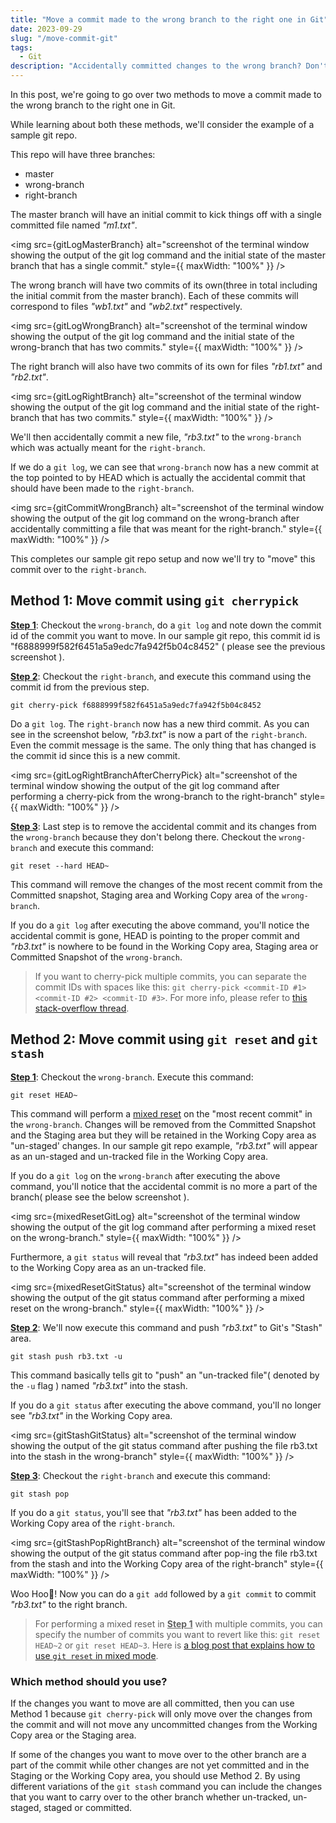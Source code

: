 ```yaml
---
title: "Move a commit made to the wrong branch to the right one in Git"
date: 2023-09-29
slug: "/move-commit-git"
tags:
  - Git
description: "Accidentally committed changes to the wrong branch? Don't worry, we'll discuss two ways to move your commit to the right branch."
---
```



In this post, we're going to go over two methods to move a commit made to the wrong branch to the right one in Git.

While learning about both these methods, we'll consider the example of a sample git repo.

This repo will have three branches:

- master
- wrong-branch
- right-branch

The master branch will have an initial commit to kick things off with a single committed file named *"m1.txt"*. 

<img src={gitLogMasterBranch} alt="screenshot of the terminal window showing the output of the git log command and the initial state of the master branch that has a single commit." style={{ maxWidth: "100%" }} />

The wrong branch will have two commits of its own(three in total including the initial commit from the master branch). Each of these commits will correspond to files *"wb1.txt"* and *"wb2.txt"* respectively.

<img src={gitLogWrongBranch} alt="screenshot of the terminal window showing the output of the git log command and the initial state of the wrong-branch that has two commits." style={{ maxWidth: "100%" }} />

The right branch will also have two commits of its own for files *"rb1.txt"* and *"rb2.txt"*.

<img src={gitLogRightBranch} alt="screenshot of the terminal window showing the output of the git log command and the initial state of the right-branch that has two commits." style={{ maxWidth: "100%" }} />

We'll then accidentally commit a new file, *"rb3.txt"* to the `wrong-branch` which was actually meant for the `right-branch`.

If we do a `git log`, we can see that `wrong-branch` now has a new commit at the top pointed to by HEAD which is actually the accidental commit that should have been made to the `right-branch`.

<img src={gitCommitWrongBranch} alt="screenshot of the terminal window showing the output of the git log command on the wrong-branch after accidentally committing a file that was meant for the right-branch." style={{ maxWidth: "100%" }} />

This completes our sample git repo setup and now we'll try to "move" this commit over to the `right-branch`.

## Method 1: Move commit using `git cherrypick`

**<ins>Step 1</ins>**: Checkout the `wrong-branch`, do a `git log` and note down the commit id of the commit you want to move. In our sample git repo, this commit id is "f6888999f582f6451a5a9edc7fa942f5b04c8452" ( please see the previous screenshot ).

**<ins>Step 2</ins>**: Checkout the `right-branch`, and execute this command using the commit id from the previous step.

```
git cherry-pick f6888999f582f6451a5a9edc7fa942f5b04c8452
```

Do a `git log`. The `right-branch` now has a new third commit. As you can see in the screenshot below, *"rb3.txt"* is now a part of the `right-branch`. Even the commit message is the same. The only thing that has changed is the commit id since this is a new commit.

<img src={gitLogRightBranchAfterCherryPick} alt="screenshot of the terminal window showing the output of the git log command after performing a cherry-pick from the wrong-branch to the right-branch" style={{ maxWidth: "100%" }} />

**<ins>Step 3</ins>**: Last step is to remove the accidental commit and its changes from the `wrong-branch` because they don't belong there. Checkout the `wrong-branch` and execute this command:

```
git reset --hard HEAD~
``` 

This command will remove the changes of the most recent commit from the Committed snapshot, Staging area and Working Copy area of the `wrong-branch`.

If you do a `git log` after executing the above command, you'll notice the accidental commit is gone, HEAD is pointing to the proper commit and *"rb3.txt"* is nowhere to be found in the Working Copy area, Staging area or Committed Snapshot of the `wrong-branch`.

>If you want to cherry-pick multiple commits, you can separate the commit IDs with spaces like this: `git cherry-pick <commit-ID #1> <commit-ID #2> <commit-ID #3>`. For more info, please refer to <a href="https://stackoverflow.com/questions/1670970/how-to-cherry-pick-multiple-commits" target="_blank">this stack-overflow thread</a>. 

## Method 2: Move commit using `git reset` and `git stash`

**<ins>Step 1</ins>**: Checkout the `wrong-branch`. Execute this command:

```
git reset HEAD~
```

This command will perform a [mixed reset](/undo-commit-git-reset/) on the "most recent commit" in the `wrong-branch`. Changes will be removed from the Committed Snapshot and the Staging area but they will be retained in the Working Copy area as "un-staged' changes. In our sample git repo example, *"rb3.txt"* will appear as an un-staged and un-tracked file in the Working Copy area.

If you do a `git log` on the `wrong-branch` after executing the above command, you'll notice that the accidental commit is no more a part of the branch( please see the below screenshot ).

<img src={mixedResetGitLog} alt="screenshot of the terminal window showing the output of the git log command after performing a mixed reset on the wrong-branch." style={{ maxWidth: "100%" }} />

Furthermore, a `git status` will reveal that *"rb3.txt"* has indeed been added to the Working Copy area as an un-tracked file. 

<img src={mixedResetGitStatus} alt="screenshot of the terminal window showing the output of the git status command after performing a mixed reset on the wrong-branch." style={{ maxWidth: "100%" }} />

**<ins>Step 2</ins>**: We'll now execute this command and push *"rb3.txt"* to Git's "Stash" area.

```
git stash push rb3.txt -u
```

This command basically tells git to "push" an "un-tracked file"( denoted by the `-u` flag ) named *"rb3.txt"* into the stash. 

If you do a `git status` after executing the above command, you'll no longer see *"rb3.txt"* in the Working Copy area.

<img src={gitStashGitStatus} alt="screenshot of the terminal window showing the output of the git status command after pushing the file rb3.txt into the stash in the wrong-branch" style={{ maxWidth: "100%" }} />

**<ins>Step 3</ins>**: Checkout the `right-branch` and execute this command:

```
git stash pop
```

If you do a `git status`, you'll see that *"rb3.txt"* has been added to the Working Copy area of the `right-branch`.

<img src={gitStashPopRightBranch} alt="screenshot of the terminal window showing the output of the git status command after pop-ing the file rb3.txt from the stash and into the Working Copy area of the right-branch" style={{ maxWidth: "100%" }} />

Woo Hoo🎉! Now you can do a `git add` followed by a `git commit` to commit *"rb3.txt"* to the right branch.

>For performing a mixed reset in **<ins>Step 1</ins>** with multiple commits, you can specify the number of commits you want to revert like this: `git reset HEAD~2` or `git reset HEAD~3`. Here is [a blog post that explains how to use `git reset` in mixed mode](/undo-commit-git-reset/).

### Which method should you use?
If the changes you want to move are all committed, then you can use Method 1 because `git cherry-pick` will only move over the changes from the commit and will not move any uncommitted changes from the Working Copy area or the Staging area.

If some of the changes you want to move over to the other branch are a part of the commit while other changes are not yet committed and in the Staging or the Working Copy area, you should use Method 2. By using different variations of the `git stash` command you can include the changes that you want to carry over to the other branch whether un-tracked, un-staged, staged or committed.